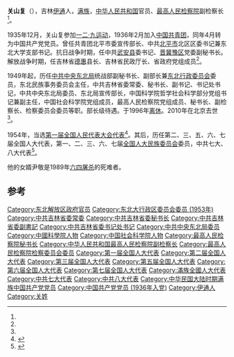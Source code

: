 '''关山复'''（{{bd|1915年|3月24日|2010年|6月15日}}），吉林[[伊通县|伊通]]人，[[满族|满族]]，[[中华人民共和国|中华人民共和国]]官员、[[最高人民检察院|最高人民检察院]]副检察长<ref name=a1/>。

1935年12月，关山复参加[[一二·九运动|一二·九运动]]，1936年2月加入[[中国共产主义青年团|中国共青团]]，同年4月转为中国共产党党员。曾任共青团北平市委宣传部长、中共[[北平市|北平市]]北区区委书记兼东北大学支部书记。抗日战争时期，任中共[[武安县|武安县]]委书记、[[晋冀豫区|晋冀豫区]]党委副秘书长。解放战争时期，任吉林省[[德惠县|德惠]]县长、吉林省民政厅长、省政府党组成员<ref name=a1/>。

1949年起，历任[[中共中央东北局|中共中央东北局]]统战部副秘书长、副部长兼[[東北行政委員會_(1953年－1954年)|东北行政委员会]]委员，东北民族事务委员会主任，中共吉林省委常委、秘书长、副书记、书记处书记，中共中央东北局委员、东北局宣传部长，中国科学院哲学社会科学部分党组书记兼副主任，中国社会科学院党组成员，最高人民检察院党组成员、秘书长、副检察长、检察委员会委员等职。部长级待遇。于1996年[[离休|离休]]。2010年在北京去世<ref name=a1/>。

1954年，当选[[第一届全国人民代表大会代表名单|第一届全国人民代表大会代表]]<ref>{{cite book|author=全国人民代表大会常务委员会办公厅|title=中华人民共和国第一届全国人民代表大会代表名单|year=1955年|publisher=全国人民代表大会常务委员会办公厅|url=http://book.ucdrs.superlib.net/views/specific/2929/bookDetail.jsp?dxNumber=000005772167&d=546843D0AE2464CD1C95896344A85614&fenlei=04070402|access-date=2015-01-25|archive-date=2019-01-24|archive-url=https://web.archive.org/web/20190124105450/http://book.ucdrs.superlib.net/views/specific/2929/bookDetail.jsp?dxNumber=000005772167&d=546843D0AE2464CD1C95896344A85614&fenlei=04070402|dead-url=no}}</ref>。其后，历任第二、三、五、六、七届全国人大代表，第一、二、三、六、七届[[全国人大民族委员会|全国人大民族委员会]]委员，中共七大、八大代表<ref name="a1">{{cite web |url=http://newspaper.jcrb.com/html/2010-07/10/content_48985.htm |title=关山复同志逝世 |date=2010-07-09 |website=检察日报 |accessdate=2020-08-07 |archive-url=https://web.archive.org/web/20150928091507/http://newspaper.jcrb.com/html/2010-07/10/content_48985.htm |archive-date=2015-09-28 |dead-url=yes }}</ref>。

他的女婿尹敬是1989年[[六四屠杀|六四屠杀]]的死难者。

==参考==
{{reflist}}

[[Category:东北解放区政府官员|Category:东北解放区政府官员]]
[[Category:东北大行政区委员会委员_(1953年)|Category:东北大行政区委员会委员 (1953年)]]
[[Category:中共吉林省委常委|Category:中共吉林省委常委]]
[[Category:中共吉林省委秘书长|Category:中共吉林省委秘书长]]
[[Category:中共吉林省委副書記|Category:中共吉林省委副書記]]
[[Category:中共吉林省委书记处书记|Category:中共吉林省委书记处书记]]
[[Category:中共中央东北局委员|Category:中共中央东北局委员]]
[[Category:中國科學院人物|Category:中國科學院人物]]
[[Category:中国社会科学院人物|Category:中国社会科学院人物]]
[[Category:最高人民检察院秘书长|Category:最高人民检察院秘书长]]
[[Category:中华人民共和国最高人民检察院副检察长|Category:中华人民共和国最高人民检察院副检察长]]
[[Category:最高人民检察院检察委员会委员|Category:最高人民检察院检察委员会委员]]
[[Category:第一届全国人大代表|Category:第一届全国人大代表]]
[[Category:第二届全国人大代表|Category:第二届全国人大代表]]
[[Category:第三届全国人大代表|Category:第三届全国人大代表]]
[[Category:第五届全国人大代表|Category:第五届全国人大代表]]
[[Category:第六届全国人大代表|Category:第六届全国人大代表]]
[[Category:第七届全国人大代表|Category:第七届全国人大代表]]
[[Category:滿族全國人大代表|Category:滿族全國人大代表]]
[[Category:中共七大代表|Category:中共七大代表]]
[[Category:中共八大代表|Category:中共八大代表]]
[[Category:中华民国大陆时期满族中国共产党党员|Category:中华民国大陆时期满族中国共产党党员]]
[[Category:中国共产党党员_(1936年入党)|Category:中国共产党党员 (1936年入党)]]
[[Category:伊通人|Category:伊通人]]
[[Category:关姓|Category:关姓]]